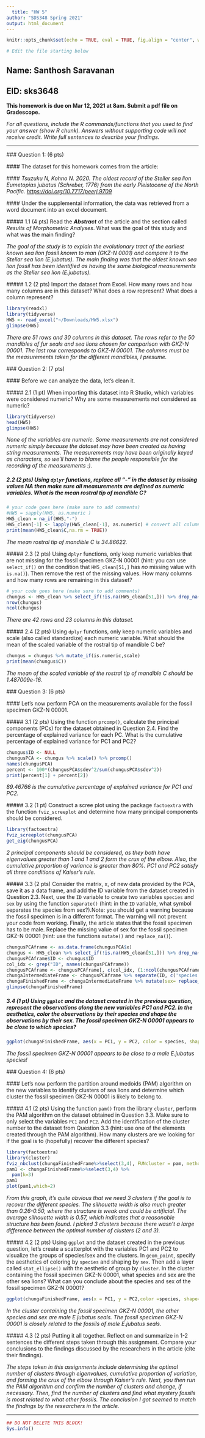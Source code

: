 ```yaml
---
  title: "HW 5"
author: "SDS348 Spring 2021"
output: html_document
---
```

  
  ```r
knitr::opts_chunk$set(echo = TRUE, eval = TRUE, fig.align = "center", warning = F, message = F, R.options=list(max.print=100))

# Edit the file starting below
```

## Name: Santhosh Saravanan
## EID: sks3648

**This homework is due on Mar 12, 2021 at 8am. Submit a pdf file on Gradescope.**
  
  *For all questions, include the R commands/functions that you used to find your answer (show R chunk). Answers without supporting code will not receive credit. Write full sentences to describe your findings.*
  
  ------------------------------------------------------------------------
  
  ### Question 1: (6 pts)
  
  #### The dataset for this homework comes from the article:
  
  #### *Tsuzuku N, Kohno N. 2020. The oldest record of the Steller sea lion Eumetopias jubatus (Schreber, 1776) from the early Pleistocene of the North Pacific. <https://doi.org/10.7717/peerj.9709>*
  
  #### Under the supplemental information, the data was retrieved from a word document into an excel document.
  
  ##### 1.1 (4 pts) Read the ***Abstract*** of the article and the section called *Results of Morphometric Analyses*. What was the goal of this study and what was the main finding?
  
*The goal of the study is to explain the evolutionary tract of the earliest known sea lion fossil known to man (GKZ-N 0001) and compare it to the Stellar sea lion (E.jubatus). The main finding was that the oldest known sea lion fossil has been identified as having the same biological measurements as the Steller sea lion (E.jubatus).*
  
  
  ##### 1.2 (2 pts) Import the dataset from Excel. How many rows and how many columns are in this dataset? What does a row represent? What does a column represent?
```r
library(readxl)
library(tidyverse)
HW5 <- read_excel("~/Downloads/HW5.xlsx")
glimpse(HW5)
```

*There are 51 rows and 30 columns in this dataset. The rows refer to the 50 mandibles of fur seals and sea lions chosen for comparison with GKZ-N 00001. The last row corresponds to GKZ-N 00001. The columns must be the measurements taken for the different mandibles, I presume.*
  
  ### Question 2: (7 pts)
  
  #### Before we can analyze the data, let's clean it.
  
  ##### 2.1 (1 pt) When importing this dataset into R Studio, which variables were considered numeric? Why are some measurements not considered as numeric?
  
```r
library(tidyverse)
head(HW5)
glimpse(HW5)
```

*None of the variables are numeric. Some measurements are not considered numeric simply because the dataset may have been created as having string measurements. The measurements may have been originally keyed as characters, so we'll have to blame the people responsible for the recording of the measurements :). *

##### 2.2 (2 pts) Using `dplyr` functions, replace all "-" in the dataset by missing values *NA* then make sure all measurements are defined as numeric variables. What is the mean rostral tip of mandible C?

```r
# your code goes here (make sure to add comments)
#HW5 = sapply(HW5, as.numeric )
HW5_clean = na_if(HW5,"-")
HW5_clean[-1] <- lapply(HW5_clean[-1], as.numeric) # convert all columns except the first one to numeric. we want to preserve the id's
print(mean(HW5_clean$C,na.rm = TRUE))
```

*The mean rostral tip of mandible C is 34.86622.*
  
  ##### 2.3 (2 pts) Using `dplyr` functions, only keep numeric variables that are not missing for the fossil specimen GKZ-N 00001 (hint: you can use `select_if()` on the condition that `HW5_clean[51,]` has *no* missing value with `is.na()`). Then remove the rest of the missing values. How many columns and how many rows are remaining in this dataset?
```r
# your code goes here (make sure to add comments)
chungus <- HW5_clean %>% select_if(!is.na(HW5_clean[51,])) %>% drop_na()
nrow(chungus)
ncol(chungus)
```

*There are 42 rows and 23 columns in this dataset.*
  
  ##### 2.4 (2 pts) Using `dplyr` functions, only keep numeric variables and scale (also called standardize) each numeric variable. What should the mean of the scaled variable of the rostral tip of mandible C be?
  
```r
chungus = chungus %>% mutate_if(is.numeric,scale)
print(mean(chungus$C))
```

*The mean of the scaled variable of the rostral tip of mandible C should be* *1.487009e-16.*
  
  ### Question 3: (6 pts)
  
  #### Let's now perform PCA on the measurements available for the fossil specimen GKZ-N 00001.
  
  ##### 3.1 (2 pts) Using the function `prcomp()`, calculate the principal components (PCs) for the dataset obtained in Question 2.4. Find the percentage of explained variance for each PC. What is the cumulative percentage of explained variance for PC1 and PC2? 
  
```r
chungus$ID <- NULL
chungusPCA <- chungus %>% scale() %>% prcomp()
names(chungusPCA)
percent <- 100*(chungusPCA$sdev^2/sum(chungusPCA$sdev^2))
print(percent[1] + percent[2])

```

*89.46766 is the cumulative percentage of explained variance for PC1 and PC2.*
  
  ##### 3.2 (1 pt) Construct a scree plot using the package `factoextra` with the function `fviz_screeplot` and determine how many principal components should be considered.
  
```r
library(factoextra)
fviz_screeplot(chungusPCA)
get_eig(chungusPCA)
```

*2 principal components should be considered, as they both have eigenvalues greater than 1 and 1 and 2 form the crux of the elbow. Also, the cumulative proportion of variance is greater than 80%. PC1 and PC2 satisfy all three conditions of Kaiser's rule.*
  
  ##### 3.3 (2 pts) Consider the matrix, x, of new data provided by the PCA, save it as a data frame, and add the ID variable from the dataset created in Question 2.3. Next, use the `ID` variable to create two variables `species` and `sex` by using the function `separate()` (hint: in the `ID` variable, what symbol separates the species from sex?).Note: you should get a warning because the fossil specimen is in a different format. The warning will not prevent your code from working. Finally, the article states that the fossil specimen has to be male. Replace the missing value of sex for the fossil specimen GKZ-N 00001 (hint: use the functions `mutate()` and `replace_na()`).
  
```r
chungusPCAframe <- as.data.frame(chungusPCA$x)
chungus <- HW5_clean %>% select_if(!is.na(HW5_clean[51,])) %>% drop_na()
chungusPCAframe$ID <- chungus$ID
col_idx <- grep("ID", names(chungusPCAframe))
chungusPCAframe <- chungusPCAframe[, c(col_idx, (1:ncol(chungusPCAframe))[-col_idx])]
chungaIntermediateFrame <- chungusPCAframe %>% separate(ID, c('species', 'sex'), sep="\\[|\\]")
chungaFinishedFrame <- chungaIntermediateFrame %>% mutate(sex= replace_na(sex, 'm'))
glimpse(chungaFinishedFrame)

```


##### 3.4 (1 pt) Using `ggplot` and the dataset created in the previous question, represent the observations along the new variables PC1 and PC2. In the aesthetics, color the observations by their species and shape the observations by their sex. The fossil specimen GKZ-N 00001 appears to be close to which species?
```r
ggplot(chungaFinishedFrame, aes(x = PC1, y = PC2, color = species, shape=sex)) + geom_point() + ggtitle("Plotting of Data according to PC1 and PC2")
```

*The fossil specimen GKZ-N 00001 appears to be close to a male E.jubatus species!*
  
  ### Question 4: (6 pts)
  
  #### Let's now perform the partition around medoids (PAM) algorithm on the new variables to identify clusters of sea lions and determine which cluster the fossil specimen GKZ-N 00001 is likely to belong to.
  
  ##### 4.1 (2 pts) Using the function `pam()` from the library `cluster`, perform the PAM algorithm on the dataset obtained in Question 3.3. Make sure to only select the variables `PC1` and `PC2`. Add the identification of the cluster number to the dataset from Question 3.3 (hint: use one of the elements created through the PAM algorithm). How many clusters are we looking for if the goal is to (hopefully) recover the different species?
  
```r
library(factoextra)
library(cluster)
fviz_nbclust(chungaFinishedFrame%>%select(3,4), FUNcluster = pam, method = "s")
pam1 <- chungaFinishedFrame%>%select(3,4) %>%
  pam(k=3)
pam1
plot(pam1,which=2)
```

*From this graph, it's quite obvious that we need 3 clusters if the goal is to recover the different species. The silhouette width is also much greater than 0.26-0.50, where the structure is weak and could be artificial. The average silhouette width is 0.57, which indicates that a reasonable structure has been found. I picked 3 clusters because there wasn't a large difference between the optimal number of clusters (2 and 3).*
  
  ##### 4.2 (2 pts) Using `ggplot` and the dataset created in the previous question, let's create a scatterplot with the variables PC1 and PC2 to visualize the groups of species/sex and the clusters. In `geom_point`, specify the aesthetics of coloring by `species` and shaping by `sex`. Then add a layer called `stat_ellipse()` with the aesthetic of group by `cluster`. In the cluster containing the fossil specimen GKZ-N 00001, what species and sex are the other sea lions? What can you conclude about the species and sex of the fossil specimen GKZ-N 00001?
```r
ggplot(chungaFinishedFrame, aes(x = PC1, y = PC2,color =species, shape=sex)) + geom_point() + stat_ellipse(aes(group=pam1$clustering)) + ggtitle("Comparison of Other Seals to PC1 and PC2 Ellipses")
```

*In the cluster containing the fossil specimen GKZ-N 00001, the other species and sex are male E.jubatus seals. The fossil specimen GKZ-N 00001 is closely related to the fossils of male E.jubatus seals.*
  
  ##### 4.3 (2 pts) Putting it all together. Reflect on and summarize in 1-2 sentences the different steps taken through this assignment. Compare your conclusions to the findings discussed by the researchers in the article (cite their findings).
  
  *The steps taken in this assignments include determining the optimal number of clusters through eigenvalues, cumulative proportion of variation, and forming the crux of the elbow through Kaiser's rule. Next, you then run the PAM algorithm and confirm the number of clusters and change, if necessary. Then, find the number of clusters and find what mystery fossils is most related to what other fossils. The conclusion I got seemed to match the findings by the researchers in the article.*
  
  ------------------------------------------------------------------------
  
  ```r
## DO NOT DELETE THIS BLOCK!
Sys.info()
```
